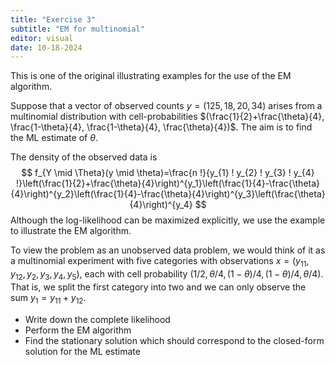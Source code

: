 ```yaml
---
title: "Exercise 3"
subtitle: "EM for multinomial"
editor: visual
date: 10-18-2024
---
```


This is one of the original illustrating examples for the use of the EM algorithm.

Suppose that a vector of observed counts $y=(125,18,20,34)$ arises from a multinomial distribution with cell-probabilities $(\frac{1}{2}+\frac{\theta}{4}, \frac{1-\theta}{4}, \frac{1-\theta}{4}, \frac{\theta}{4})$. The aim is to find the ML estimate of $\theta$. 

The density of the observed data is 
$$
f_{Y \mid \Theta}(y \mid \theta)=\frac{n !}{y_{1} ! y_{2} ! y_{3} ! y_{4} !}\left(\frac{1}{2}+\frac{\theta}{4}\right)^{y_1}\left(\frac{1}{4}-\frac{\theta}{4}\right)^{y_2}\left(\frac{1}{4}-\frac{\theta}{4}\right)^{y_3}\left(\frac{\theta}{4}\right)^{y_4}
$$ 
Although the log-likelihood can be maximized explicitly, we use the example to illustrate the EM algorithm.

To view the problem as an unobserved data problem, we would think of it as a multinomial experiment with five categories with observations $x=\left(y_{11}, y_{12}, y_2, y_3, y_4, y_5\right)$, each with cell probability $(1 / 2, \theta / 4,(1-\theta) / 4,(1-\theta) / 4, \theta / 4)$. That is, we split the first category into two and we can only observe the sum $y_1=y_{11}+y_{12}$.

-   Write down the complete likelihood
-   Perform the EM algorithm
-   Find the stationary solution which should correspond to the closed-form solution for the ML estimate
